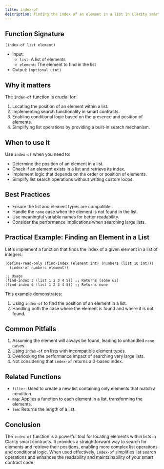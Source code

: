 ```yaml
---
title: index-of
description: Finding the index of an element in a list in Clarity smart contracts.
---
```


## Function Signature

```clarity
(index-of list element)
```

- Input: 
  - `list`: A list of elements
  - `element`: The element to find in the list
- Output: `(optional uint)`

## Why it matters

The `index-of` function is crucial for:

1. Locating the position of an element within a list.
2. Implementing search functionality in smart contracts.
3. Enabling conditional logic based on the presence and position of elements.
4. Simplifying list operations by providing a built-in search mechanism.

## When to use it

Use `index-of` when you need to:

- Determine the position of an element in a list.
- Check if an element exists in a list and retrieve its index.
- Implement logic that depends on the order or position of elements.
- Simplify list search operations without writing custom loops.

## Best Practices

- Ensure the list and element types are compatible.
- Handle the `none` case when the element is not found in the list.
- Use meaningful variable names for better readability.
- Consider the performance implications when searching large lists.

## Practical Example: Finding an Element in a List

Let's implement a function that finds the index of a given element in a list of integers:

```clarity
(define-read-only (find-index (element int) (numbers (list 10 int)))
  (index-of numbers element))

;; Usage
(find-index 3 (list 1 2 3 4 5)) ;; Returns (some u2)
(find-index 6 (list 1 2 3 4 5)) ;; Returns none
```

This example demonstrates:
1. Using `index-of` to find the position of an element in a list.
2. Handling both the case where the element is found and where it is not found.

## Common Pitfalls

1. Assuming the element will always be found, leading to unhandled `none` cases.
2. Using `index-of` on lists with incompatible element types.
3. Overlooking the performance impact of searching very large lists.
4. Not considering that `index-of` returns a 0-based index.

## Related Functions

- `filter`: Used to create a new list containing only elements that match a condition.
- `map`: Applies a function to each element in a list, transforming the elements.
- `len`: Returns the length of a list.

## Conclusion

The `index-of` function is a powerful tool for locating elements within lists in Clarity smart contracts. It provides a straightforward way to search for elements and retrieve their positions, enabling more complex list operations and conditional logic. When used effectively, `index-of` simplifies list search operations and enhances the readability and maintainability of your smart contract code.
